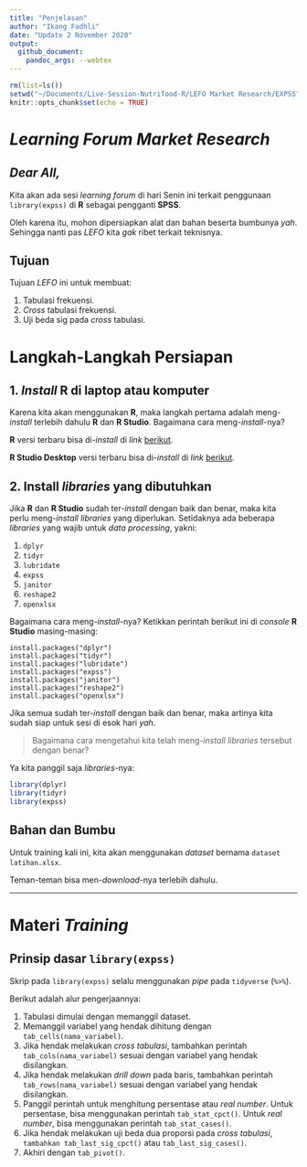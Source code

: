 ```yaml
---
title: "Penjelasan"
author: "Ikang Fadhli"
date: "Update 2 November 2020"
output: 
  github_document:
    pandoc_args: --webtex
---
```


```r
rm(list=ls())
setwd("~/Documents/Live-Session-Nutrifood-R/LEFO Market Research/EXPSS")
knitr::opts_chunk$set(echo = TRUE)
```

# _Learning Forum Market Research_

## _Dear All,_

Kita akan ada sesi _learning forum_ di hari Senin ini terkait penggunaan `library(expss)` di __R__ sebagai pengganti __SPSS__.

Oleh karena itu, mohon dipersiapkan alat dan bahan beserta bumbunya _yah_. Sehingga nanti pas _LEFO_ kita _gak_ ribet terkait teknisnya.

## Tujuan

Tujuan _LEFO_ ini untuk membuat:

1. Tabulasi frekuensi.
1. _Cross_ tabulasi frekuensi.
1. Uji beda sig pada _cross_ tabulasi.

# Langkah-Langkah Persiapan

## 1. _Install_ __R__ di laptop atau komputer

Karena kita akan menggunakan __R__, maka langkah pertama adalah meng-_install_ terlebih dahulu __R__ dan __R Studio__. Bagaimana cara meng-_install_-nya? 

__R__ versi terbaru bisa di-_install_ di _link_ [berikut](https://cran.r-project.org/bin/windows/base/).

__R Studio Desktop__ versi terbaru bisa di-_install_ di _link_ [berikut](https://rstudio.com/products/rstudio/download/).

## 2. Install _libraries_ yang dibutuhkan

Jika __R__ dan __R Studio__ sudah ter-_install_ dengan baik dan benar, maka kita perlu meng-_install_ _libraries_ yang diperlukan. Setidaknya ada beberapa _libraries_ yang wajib untuk _data processing_, yakni:

1. `dplyr`
1. `tidyr`
1. `lubridate`
1. `expss`
1. `janitor`
1. `reshape2`
1. `openxlsx`

Bagaimana cara meng-_install_-nya? Ketikkan perintah berikut ini di _console_ __R Studio__ masing-masing:

```
install.packages("dplyr")
install.packages("tidyr")
install.packages("lubridate")
install.packages("expss")
install.packages("janitor")
install.packages("reshape2")
install.packages("openxlsx")
```

Jika semua sudah ter-_install_ dengan baik dan benar, maka artinya kita sudah siap untuk sesi di esok hari _yah_.

> Bagaimana cara mengetahui kita telah meng-_install_ _libraries_ tersebut dengan benar?

Ya kita panggil saja _libraries_-nya:

```r
library(dplyr)
library(tidyr)
library(expss)
```

## Bahan dan Bumbu

Untuk training kali ini, kita akan menggunakan _dataset_ bernama `dataset latihan.xlsx`.

Teman-teman bisa men-_download_-nya terlebih dahulu.

---

# Materi _Training_


## Prinsip dasar `library(expss)`

Skrip pada `library(expss)` selalu menggunakan _pipe_ pada `tidyverse` (` %>% `).

Berikut adalah alur pengerjaannya:

1. Tabulasi dimulai dengan memanggil dataset.
1. Memanggil variabel yang hendak dihitung dengan `tab_cells(nama_variabel)`.
1. Jika hendak melakukan _cross tabulasi_, tambahkan perintah `tab_cols(nama_variabel)` sesuai dengan variabel yang hendak disilangkan.
1. Jika hendak melakukan _drill down_ pada baris, tambahkan perintah `tab_rows(nama_variabel)` sesuai dengan variabel yang hendak disilangkan.
1. Panggil perintah untuk menghitung persentase atau _real number_. Untuk persentase, bisa menggunakan perintah `tab_stat_cpct()`. Untuk _real number_, bisa menggunakan perintah `tab_stat_cases()`.
1. Jika hendak melakukan uji beda dua proporsi pada _cross tabulasi_, `tambahkan tab_last_sig_cpct()` atau `tab_last_sig_cases()`.
1. Akhiri dengan `tab_pivot()`.
